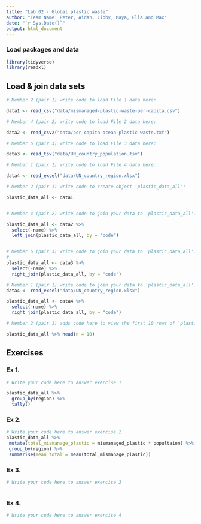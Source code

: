 ```yaml
---
title: "Lab 02 - Global plastic waste"
author: "Team Name: Peter, Aidan, Libby, Maya, Ella and Max"
date: "`r Sys.Date()`"
output: html_document
---
```


### Load packages and data

```r
library(tidyverse)
library(readxl)
```


## Load & join data sets

```r
# Member 2 (pair 1) write code to load File 1 data here:

data1 <- read_csv("data/mismanaged-plastic-waste-per-capita.csv")

# Member 4 (pair 2) write code to load File 2 data here:

data2 <- read_csv2("data/per-capita-ocean-plastic-waste.txt")

# Member 6 (pair 3) write code to load File 3 data here:

data3 <- read_tsv("data/UN_country_population.tsv")

# Member 1 (pair 1) write code to load File 4 data here:

data4 <- read_excel("data/UN_country_region.xlsx")

```



```r
# Member 2 (pair 1) write code to create object 'plastic_data_all':

plastic_data_all <- data1


# Member 4 (pair 2) write code to join your data to 'plastic_data_all':

plastic_data_all <- data2 %>%
  select(-name) %>%
  left_join(plastic_data_all, by = "code")


# Member 6 (pair 3) write code to join your data to 'plastic_data_all':
# 
plastic_data_all <- data3 %>%
  select(-name) %>%
  right_join(plastic_data_all, by = "code")

# Member 1 (pair 1) write code to join your data to 'plastic_data_all':
data4 <- read_excel("data/UN_country_region.xlsx")

plastic_data_all <- data4 %>%
  select(-name) %>%
  right_join(plastic_data_all, by = "code")

```


```r
# Member 2 (pair 1) adds code here to view the first 10 rows of 'plastic_data_all'

plastic_data_all %>% head(n = 10)

```



## Exercises

### Ex 1.

```r
# Write your code here to answer exercise 1

plastic_data_all %>% 
  group_by(region) %>%
  tally()

```



### Ex 2.

```r
# Write your code here to answer exercise 2
plastic_data_all %>%
 mutate(total_mismanage_plastic = mismanaged_plastic * popultaion) %>%
 group_by(region) %>%
 summarise(mean_total = mean(total_mismanage_plastic))
```


### Ex 3.

```r
# Write your code here to answer exercise 3



```


### Ex 4.

```r
# Write your code here to answer exercise 4



```
